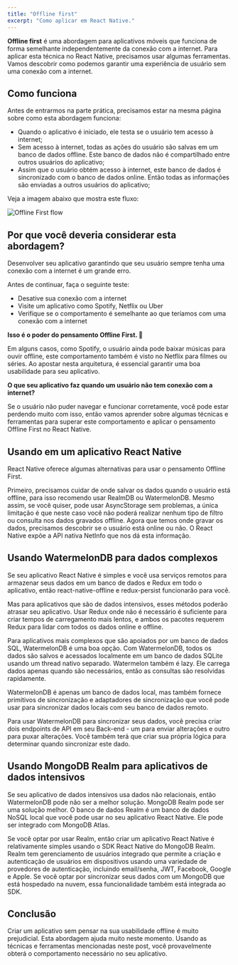 ```yaml
---
title: "Offline first"
excerpt: "Como aplicar em React Native."
---
```


**Offline first** é uma abordagem para aplicativos móveis que funciona de forma semelhante independentemente da conexão com a internet. Para aplicar esta técnica no React Native, precisamos usar algumas ferramentas.
Vamos descobrir como podemos garantir uma experiência de usuário sem uma conexão com a internet.

## Como funciona

Antes de entrarmos na parte prática, precisamos estar na mesma página sobre como esta abordagem funciona:

- Quando o aplicativo é iniciado, ele testa se o usuário tem acesso à internet;
- Sem acesso à internet, todas as ações do usuário são salvas em um banco de dados offline. Este banco de dados não é compartilhado entre outros usuários do aplicativo;
- Assim que o usuário obtém acesso à internet, este banco de dados é sincronizado com o banco de dados online. Então todas as informações são enviadas a outros usuários do aplicativo;

Veja a imagem abaixo que mostra este fluxo:

![Offline First flow](/blog/offline-first.jpg)

## Por que você deveria considerar esta abordagem?

Desenvolver seu aplicativo garantindo que seu usuário sempre tenha uma conexão com a internet é um grande erro.

Antes de continuar, faça o seguinte teste:

- Desative sua conexão com a internet
- Visite um aplicativo como Spotify, Netflix ou Uber
- Verifique se o comportamento é semelhante ao que teríamos com uma conexão com a internet

**Isso é o poder do pensamento Offline First. 🚀**

Em alguns casos, como Spotify, o usuário ainda pode baixar músicas para ouvir offline, este comportamento também é visto no Netflix para filmes ou séries.
Ao apostar nesta arquitetura, é essencial garantir uma boa usabilidade para seu aplicativo.

**O que seu aplicativo faz quando um usuário não tem conexão com a internet?**

Se o usuário não puder navegar e funcionar corretamente, você pode estar perdendo muito com isso, então vamos aprender sobre algumas técnicas e ferramentas para superar este comportamento e aplicar o pensamento Offline First no React Native.

## Usando em um aplicativo React Native

React Native oferece algumas alternativas para usar o pensamento Offline First.

Primeiro, precisamos cuidar de onde salvar os dados quando o usuário está offline, para isso recomendo usar RealmDB ou WatermelonDB. Mesmo assim, se você quiser, pode usar AsyncStorage sem problemas, a única limitação é que neste caso você não poderá realizar nenhum tipo de filtro ou consulta nos dados gravados offline.
Agora que temos onde gravar os dados, precisamos descobrir se o usuário está online ou não. O React Native expõe a API nativa NetInfo que nos dá esta informação.

## Usando WatermelonDB para dados complexos

Se seu aplicativo React Native é simples e você usa serviços remotos para armazenar seus dados em um banco de dados e Redux em todo o aplicativo, então react-native-offline e redux-persist funcionarão para você.

Mas para aplicativos que são de dados intensivos, esses métodos poderão atrasar seu aplicativo. Usar Redux onde não é necessário é suficiente para criar tempos de carregamento mais lentos, e ambos os pacotes requerem Redux para lidar com todos os dados online e offline.

Para aplicativos mais complexos que são apoiados por um banco de dados SQL, WatermelonDB é uma boa opção. Com WatermelonDB, todos os dados são salvos e acessados localmente em um banco de dados SQLite usando um thread nativo separado. Watermelon também é lazy. Ele carrega dados apenas quando são necessários, então as consultas são resolvidas rapidamente.

WatermelonDB é apenas um banco de dados local, mas também fornece primitivos de sincronização e adaptadores de sincronização que você pode usar para sincronizar dados locais com seu banco de dados remoto.

Para usar WatermelonDB para sincronizar seus dados, você precisa criar dois endpoints de API em seu Back-end - um para enviar alterações e outro para puxar alterações. Você também terá que criar sua própria lógica para determinar quando sincronizar este dado.

## Usando MongoDB Realm para aplicativos de dados intensivos

Se seu aplicativo de dados intensivos usa dados não relacionais, então WatermelonDB pode não ser a melhor solução. MongoDB Realm pode ser uma solução melhor. O banco de dados Realm é um banco de dados NoSQL local que você pode usar no seu aplicativo React Native. Ele pode ser integrado com MongoDB Atlas.

Se você optar por usar Realm, então criar um aplicativo React Native é relativamente simples usando o SDK React Native do MongoDB Realm. Realm tem gerenciamento de usuários integrado que permite a criação e autenticação de usuários em dispositivos usando uma variedade de provedores de autenticação, incluindo email/senha, JWT, Facebook, Google e Apple. Se você optar por sincronizar seus dados com um MongoDB que está hospedado na nuvem, essa funcionalidade também está integrada ao SDK.

## Conclusão

Criar um aplicativo sem pensar na sua usabilidade offline é muito prejudicial. Esta abordagem ajuda muito neste momento.
Usando as técnicas e ferramentas mencionadas neste post, você provavelmente obterá o comportamento necessário no seu aplicativo.
